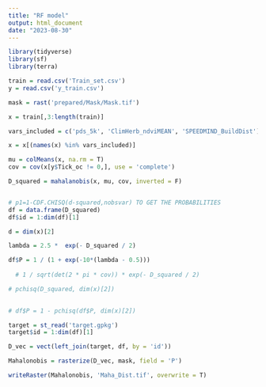 ```yaml
---
title: "RF model"
output: html_document
date: "2023-08-30"
---
```


```r
library(tidyverse)
library(sf)
library(terra)
```

```r
train = read.csv('Train_set.csv')
y = read.csv('y_train.csv')

mask = rast('prepared/Mask/Mask.tif')
```

```r
x = train[,3:length(train)]

vars_included = c('pds_5k', 'ClimHerb_ndviMEAN', 'SPEEDMIND_BuildDist')

x = x[(names(x) %in% vars_included)]

mu = colMeans(x, na.rm = T)
cov = cov(x[y$Tick_oc != 0,], use = 'complete')

D_squared = mahalanobis(x, mu, cov, inverted = F)


# p1=1-CDF.CHISQ(d-squared,nobsvar) TO GET THE PROBABILITIES
df = data.frame(D_squared)
df$id = 1:dim(df)[1]

d = dim(x)[2]

lambda = 2.5 *  exp(- D_squared / 2)

df$P = 1 / (1 + exp(-10*(lambda - 0.5)))
  
  # 1 / sqrt(det(2 * pi * cov)) * exp(- D_squared / 2)

# pchisq(D_squared, dim(x)[2])
  

# df$P = 1 - pchisq(df$P, dim(x)[2])

target = st_read('target.gpkg')
target$id = 1:dim(df)[1]

D_vec = vect(left_join(target, df, by = 'id'))

Mahalonobis = rasterize(D_vec, mask, field = 'P')

writeRaster(Mahalonobis, 'Maha_Dist.tif', overwrite = T)
```



